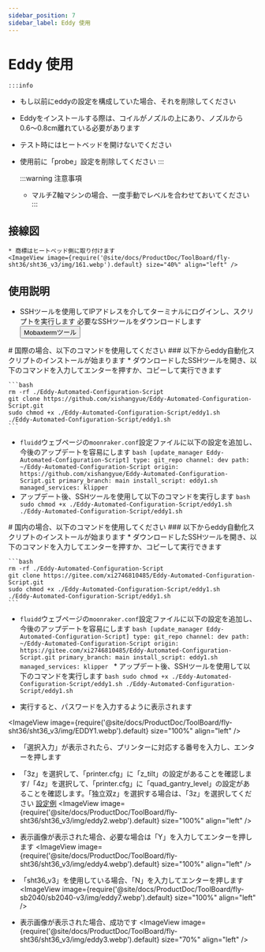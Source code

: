```yaml
---
sidebar_position: 7
sidebar_label: Eddy 使用
---
```



# Eddy 使用

    :::info
  * もし以前にeddyの設定を構成していた場合、それを削除してください
  * Eddyをインストールする際は、コイルがノズルの上にあり、ノズルから0.6〜0.8cm離れている必要があります
  * テスト時にはヒートベッドを開けないでください
  * 使用前に「probe」設定を削除してください
    :::

    :::warning 注意事項
    * マルチZ軸マシンの場合、一度手動でレベルを合わせておいてください
    :::


## 接線図

    * 商標はヒートベッド側に取り付けます
    <ImageView image={require('@site/docs/ProductDoc/ToolBoard/fly-sht36/sht36_v3/img/161.webp').default} size="40%" align="left" />


## 使用説明
   * SSHツールを使用してIPアドレスを介してターミナルにログインし、スクリプトを実行します
    必要なSSHツールをダウンロードします <Button variant="contained" disableElevation component="a" rel="noopener" href="/docs/ResDownload/auxiliary_software/">Mobaxtermツール</Button>


<Tabs>
  <TabItem value="eddy1" label="国際使用">
    # 国際の場合、以下のコマンドを使用してください
    ### 以下からeddy自動化スクリプトのインストールが始まります
    * ダウンロードしたSSHツールを開き、以下のコマンドを入力してエンターを押すか、コピーして実行できます
    
    ```bash
    rm -rf ./Eddy-Automated-Configuration-Script
    git clone https://github.com/xishangyue/Eddy-Automated-Configuration-Script.git
    sudo chmod +x ./Eddy-Automated-Configuration-Script/eddy1.sh
    ./Eddy-Automated-Configuration-Script/eddy1.sh
    ```
   * `fluidd`ウェブページの`moonraker.conf`設定ファイルに以下の設定を追加し、今後のアップデートを容易にします
    ```bash
    [update_manager Eddy-Automated-Configuration-Script]
    type: git_repo
    channel: dev
    path: ~/Eddy-Automated-Configuration-Script
    origin: https://github.com/xishangyue/Eddy-Automated-Configuration-Script.git
    primary_branch: main
    install_script: eddy1.sh
    managed_services: klipper
    ```
   * アップデート後、SSHツールを使用して以下のコマンドを実行します
    ```bash
    sudo chmod +x ./Eddy-Automated-Configuration-Script/eddy1.sh
    ./Eddy-Automated-Configuration-Script/eddy1.sh
    ```
</TabItem>

  <TabItem value="eddy2" label="国内使用">
# 国内の場合、以下のコマンドを使用してください
### 以下からeddy自動化スクリプトのインストールが始まります
    * ダウンロードしたSSHツールを開き、以下のコマンドを入力してエンターを押すか、コピーして実行できます
    
    ```bash
    rm -rf ./Eddy-Automated-Configuration-Script
    git clone https://gitee.com/xi2746810485/Eddy-Automated-Configuration-Script.git
    sudo chmod +x ./Eddy-Automated-Configuration-Script/eddy1.sh
    ./Eddy-Automated-Configuration-Script/eddy1.sh
    ```
   * `fluidd`ウェブページの`moonraker.conf`設定ファイルに以下の設定を追加し、今後のアップデートを容易にします
    ```bash
    [update_manager Eddy-Automated-Configuration-Script]
    type: git_repo
    channel: dev
    path: ~/Eddy-Automated-Configuration-Script
    origin: https://gitee.com/xi2746810485/Eddy-Automated-Configuration-Script.git
    primary_branch: main
    install_script: eddy1.sh
    managed_services: klipper
    ```
    * アップデート後、SSHツールを使用して以下のコマンドを実行します
    ```bash
    sudo chmod +x ./Eddy-Automated-Configuration-Script/eddy1.sh
    ./Eddy-Automated-Configuration-Script/eddy1.sh
    ```
  </TabItem>
</Tabs>


* 実行すると、パスワードを入力するように表示されます

<ImageView image={require('@site/docs/ProductDoc/ToolBoard/fly-sht36/sht36_v3/img/EDDY1.webp').default} size="100%" align="left" />

* 「選択入力」が表示されたら、プリンターに対応する番号を入力し、エンターを押します
* 「3z」を選択して、「printer.cfg」に「z_tilt」の設定があることを確認します/「4z」を選択して、「printer.cfg」に「quad_gantry_level」の設定があることを確認します。「独立双z」を選択する場合は、「3z」を選択してください [設定例](https://mellow.klipper.cn/docs/category/klipper-%E5%8F%82%E8%80%83%E9%85%8D%E7%BD%AE)
<ImageView image={require('@site/docs/ProductDoc/ToolBoard/fly-sht36/sht36_v3/img/eddy2.webp').default} size="100%" align="left" /> 

* 表示画像が表示された場合、必要な場合は「Y」を入力してエンターを押します
<ImageView image={require('@site/docs/ProductDoc/ToolBoard/fly-sht36/sht36_v3/img/eddy4.webp').default} size="100%" align="left" />

* 「sht36_v3」を使用している場合、「N」を入力してエンターを押します
<ImageView image={require('@site/docs/ProductDoc/ToolBoard/fly-sb2040/sb2040-v3/img/eddy7.webp').default} size="100%" align="left" />

* 表示画像が表示された場合、成功です
<ImageView image={require('@site/docs/ProductDoc/ToolBoard/fly-sht36/sht36_v3/img/eddy3.webp').default} size="70%" align="left" />

<LDC1612 />
